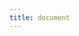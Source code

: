 ```yaml
---
title: document
---
```



<Example code="import js
js.document.getElementById(current_target()).innerText = 'hello from PySandbox'" target="out" worker="1" restricted="1" />